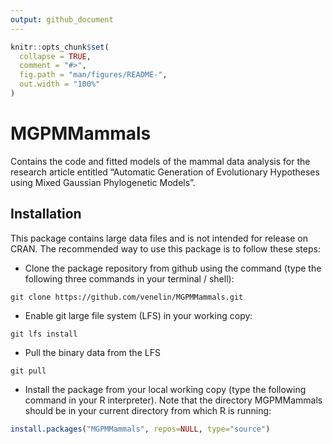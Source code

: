 ```yaml
---
output: github_document
---
```


<!-- README.md is generated from README.Rmd. Please edit that file -->

```r
knitr::opts_chunk$set(
  collapse = TRUE,
  comment = "#>",
  fig.path = "man/figures/README-",
  out.width = "100%"
)
```
# MGPMMammals

Contains the code and fitted models of the mammal data analysis for 
  the research article entitled "Automatic Generation of Evolutionary Hypotheses 
  using Mixed Gaussian Phylogenetic Models".

## Installation

This package contains large data files and is not intended for release on CRAN. The recommended way to use this package is to follow these steps:

* Clone the package repository from github using the command (type the following three commands in your terminal / shell):
```
git clone https://github.com/venelin/MGPMMammals.git
```

* Enable git large file system (LFS) in your working copy:
```
git lfs install
```

* Pull the binary data from the LFS
```
git pull
```

* Install the package from your local working copy (type the following command in your R interpreter). Note that the directory MGPMMammals should be in your current directory from which R is running:
```r
install.packages("MGPMMammals", repos=NULL, type="source")
```

